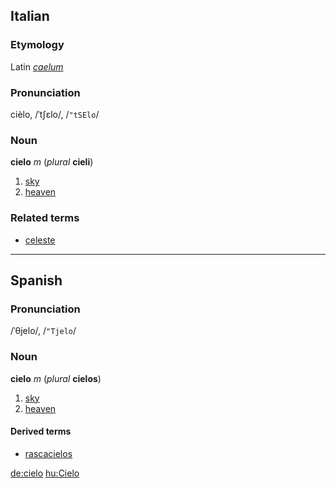 ==Italian==
===Etymology===
Latin ''[[caelum]]''
===Pronunciation===
cièlo, /ˈtʃɛlo/, /<tt>"tSElo</tt>/
===Noun===
'''cielo''' ''m'' (''plural'' '''cieli''')

#[[sky]]
#[[heaven]]

===Related terms===
*[[celeste]]

----
==Spanish==
===Pronunciation===
/ˈθjelo/, /<tt>"Tjelo</tt>/
===Noun===
'''cielo''' ''m'' (''plural'' '''cielos''')

# [[sky]]
# [[heaven]]

====Derived terms====
*[[rascacielos]]

[[de:cielo]]
[[hu:Cielo]]